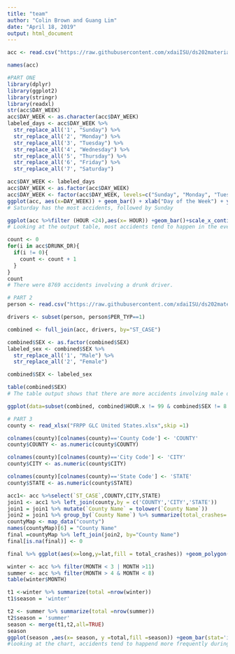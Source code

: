 ```yaml
---
title: "team"
author: "Colin Brown and Guang Lim"
date: "April 18, 2019"
output: html_document
---
```

```r
acc <- read.csv("https://raw.githubusercontent.com/xdaiISU/ds202materials/master/hwlabs/fars2017/accident.csv", stringsAsFactors = FALSE)

names(acc)
```

```r
#PART ONE
library(dplyr)
library(ggplot2)
library(stringr)
library(readxl)
str(acc$DAY_WEEK)
acc$DAY_WEEK <- as.character(acc$DAY_WEEK)
labeled_days <- acc$DAY_WEEK %>% 
  str_replace_all('1', "Sunday") %>%
  str_replace_all('2', "Monday") %>%
  str_replace_all('3', "Tuesday") %>%
  str_replace_all('4', "Wednesday") %>%
  str_replace_all('5', "Thursday") %>%
  str_replace_all('6', "Friday") %>%
  str_replace_all('7', "Saturday")

acc$DAY_WEEK <- labeled_days
acc$DAY_WEEK <- as.factor(acc$DAY_WEEK)
acc$DAY_WEEK <- factor(acc$DAY_WEEK, levels=c("Sunday", "Monday", "Tuesday", "Wednesday", "Thursday", "Friday", "Saturday"))
ggplot(acc, aes(x=DAY_WEEK)) + geom_bar() + xlab("Day of the Week") + ylab("Accidents") + ggtitle("Accidents per Day of the Week")
# Saturday has the most accidents, followed by Sunday

ggplot(acc %>%filter (HOUR <24),aes(x= HOUR)) +geom_bar()+scale_x_continuous(breaks = seq(0,23,1))
# Looking at the output table, most accidents tend to happen in the evening, with the most accidents happening at hour 18, or 6:00pm.

count <- 0
for(i in acc$DRUNK_DR){
  if(i != 0){
    count <- count + 1
  }
}
count
# There were 8769 accidents involving a drunk driver.

```

```r
# PART 2
person <- read.csv("https://raw.githubusercontent.com/xdaiISU/ds202materials/master/hwlabs/fars2017/person.csv")

drivers <- subset(person, person$PER_TYP==1)

combined <- full_join(acc, drivers, by="ST_CASE")

combined$SEX <- as.factor(combined$SEX)
labeled_sex <- combined$SEX %>%
  str_replace_all('1', "Male") %>%
  str_replace_all('2', "Female")

combined$SEX <- labeled_sex

table(combined$SEX)
# The table output shows that there are more accidents involving male drivers than female drivers

ggplot(data=subset(combined, combined$HOUR.x != 99 & combined$SEX != 8 & combined$SEX != 9), aes(x=HOUR.x, fill=SEX)) + geom_bar() + facet_wrap(~DAY_WEEK) + xlab("Hour of the Day") + ylab("Accidents") + ggtitle("Accidents by Hour and Sex Across Days of the Week")
```

```r
# PART 3
county <- read_xlsx("FRPP GLC United States.xlsx",skip =1)

colnames(county)[colnames(county)=='County Code'] <- 'COUNTY'
county$COUNTY <- as.numeric(county$COUNTY)

colnames(county)[colnames(county)=='City Code'] <- 'CITY'
county$CITY <- as.numeric(county$CITY)

colnames(county)[colnames(county)=='State Code'] <- 'STATE'
county$STATE <- as.numeric(county$STATE)

acc1<- acc %>%select(`ST_CASE`,COUNTY,CITY,STATE)
join1 <- acc1 %>% left_join(county,by = c('COUNTY','CITY','STATE'))
join1 = join1 %>% mutate(`County Name` = tolower(`County Name`))
join2 = join1 %>% group_by(`County Name`) %>% summarize(total_crashes= n())
countyMap <- map_data("county")
names(countyMap)[6] = "County Name"
final =countyMap %>% left_join(join2, by="County Name")
final[is.na(final)] <- 0

final %>% ggplot(aes(x=long,y=lat,fill = total_crashes)) +geom_polygon(aes(group = group)) +scale_fill_continuous(low='pink',high ='blue')

winter <- acc %>% filter(MONTH < 3 | MONTH >11)
summer <- acc %>% filter(MONTH > 4 & MONTH < 8)
table(winter$MONTH)

t1 <-winter %>% summarize(total =nrow(winter))
t1$season = 'winter'

t2 <- summer %>% summarize(total =nrow(summer))
t2$season = 'summer'
season <- merge(t1,t2,all=TRUE)
season
ggplot(season ,aes(x= season, y =total,fill =season)) +geom_bar(stat='identity')
#looking at the chart, accidents tend to happend more frequently during the summer season. 

```